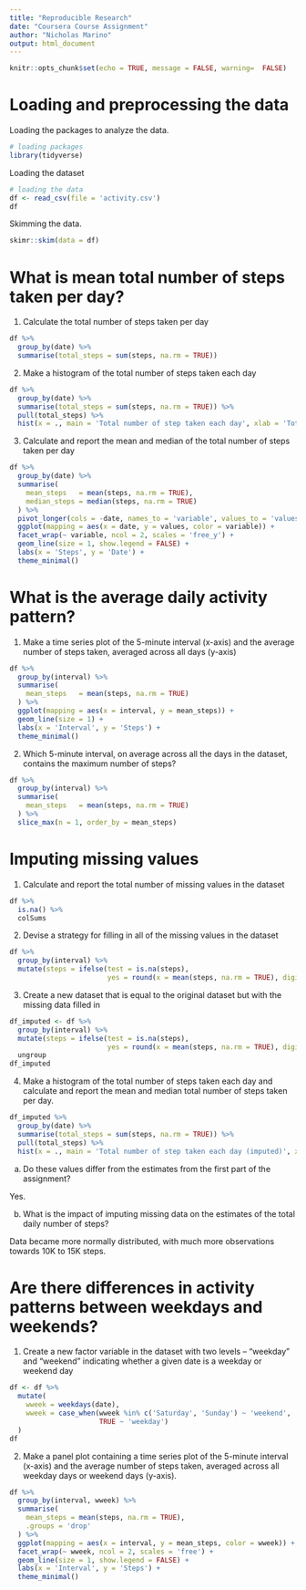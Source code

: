 ```yaml
---
title: "Reproducible Research"
date: "Coursera Course Assignment"
author: "Nicholas Marino"
output: html_document
---
```


```r
knitr::opts_chunk$set(echo = TRUE, message = FALSE, warning=  FALSE)
```

# Loading and preprocessing the data

Loading the packages to analyze the data.

```r
# loading packages
library(tidyverse)
```

Loading the dataset

```r
# loading the data
df <- read_csv(file = 'activity.csv')
df
```

Skimming the data.

```r
skimr::skim(data = df)
```

# What is mean total number of steps taken per day?

1. Calculate the total number of steps taken per day

```r
df %>% 
  group_by(date) %>% 
  summarise(total_steps = sum(steps, na.rm = TRUE))
```

2. Make a histogram of the total number of steps taken each day

```r
df %>% 
  group_by(date) %>% 
  summarise(total_steps = sum(steps, na.rm = TRUE)) %>% 
  pull(total_steps) %>% 
  hist(x = ., main = 'Total number of step taken each day', xlab = 'Total number of steps')
```

3. Calculate and report the mean and median of the total number of steps taken per day

```r
df %>% 
  group_by(date) %>% 
  summarise(
    mean_steps   = mean(steps, na.rm = TRUE),
    median_steps = median(steps, na.rm = TRUE)
  ) %>% 
  pivot_longer(cols = -date, names_to = 'variable', values_to = 'values') %>% 
  ggplot(mapping = aes(x = date, y = values, color = variable)) +
  facet_wrap(~ variable, ncol = 2, scales = 'free_y') +
  geom_line(size = 1, show.legend = FALSE) +
  labs(x = 'Steps', y = 'Date') +
  theme_minimal()
```

# What is the average daily activity pattern?

1. Make a time series plot of the 5-minute interval (x-axis) and the average number of steps taken, averaged across all days (y-axis)

```r
df %>% 
  group_by(interval) %>% 
  summarise(
    mean_steps   = mean(steps, na.rm = TRUE)
  ) %>% 
  ggplot(mapping = aes(x = interval, y = mean_steps)) +
  geom_line(size = 1) +
  labs(x = 'Interval', y = 'Steps') +
  theme_minimal()
```

2. Which 5-minute interval, on average across all the days in the dataset, contains the maximum number of steps?

```r
df %>% 
  group_by(interval) %>% 
  summarise(
    mean_steps   = mean(steps, na.rm = TRUE)
  ) %>% 
  slice_max(n = 1, order_by = mean_steps)
```

# Imputing missing values

1. Calculate and report the total number of missing values in the dataset

```r
df %>% 
  is.na() %>% 
  colSums
```

2. Devise a strategy for filling in all of the missing values in the dataset

```r
df %>% 
  group_by(interval) %>% 
  mutate(steps = ifelse(test = is.na(steps), 
                        yes = round(x = mean(steps, na.rm = TRUE), digits = 0), no = steps))
```

3. Create a new dataset that is equal to the original dataset but with the missing data filled in

```r
df_imputed <- df %>% 
  group_by(interval) %>% 
  mutate(steps = ifelse(test = is.na(steps), 
                        yes = round(x = mean(steps, na.rm = TRUE), digits = 0), no = steps)) %>% 
  ungroup
df_imputed
```

4. Make a histogram of the total number of steps taken each day and calculate and report the mean and median total number of steps taken per day.

```r
df_imputed %>% 
  group_by(date) %>% 
  summarise(total_steps = sum(steps, na.rm = TRUE)) %>% 
  pull(total_steps) %>% 
  hist(x = ., main = 'Total number of step taken each day (imputed)', xlab = 'Total number of steps')
```

a. Do these values differ from the estimates from the first part of the assignment?

Yes.

b. What is the impact of imputing missing data on the estimates of the total daily number of steps?

Data became more normally distributed, with much more observations towards 10K to 15K steps.

# Are there differences in activity patterns between weekdays and weekends?

1. Create a new factor variable in the dataset with two levels – “weekday” and “weekend” indicating whether a given date is a weekday or weekend day

```r
df <- df %>% 
  mutate(
    wweek = weekdays(date),
    wweek = case_when(wweek %in% c('Saturday', 'Sunday') ~ 'weekend',
                      TRUE ~ 'weekday')
  )
df
```

2. Make a panel plot containing a time series plot of the 5-minute interval (x-axis) and the average number of steps taken, averaged across all weekday days or weekend days (y-axis).

```r
df %>% 
  group_by(interval, wweek) %>% 
  summarise(
    mean_steps = mean(steps, na.rm = TRUE),
    .groups = 'drop'
  ) %>% 
  ggplot(mapping = aes(x = interval, y = mean_steps, color = wweek)) +
  facet_wrap(~ wweek, ncol = 2, scales = 'free') +
  geom_line(size = 1, show.legend = FALSE) +
  labs(x = 'Interval', y = 'Steps') +
  theme_minimal()
```
